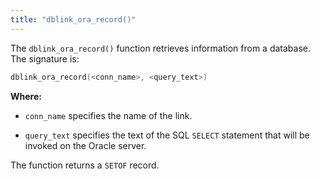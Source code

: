 ```yaml
---
title: "dblink_ora_record()"
---
```


<div id="dblink_ora_record" class="registered_link"></div>

The `dblink_ora_record()` function retrieves information from a database. The signature is:

```c
dblink_ora_record(<conn_name>, <query_text>)
```

**Where:**

-   `conn_name` specifies the name of the link.

-   `query_text` specifies the text of the SQL `SELECT` statement that will be invoked on the Oracle server.

The function returns a `SETOF` record.

